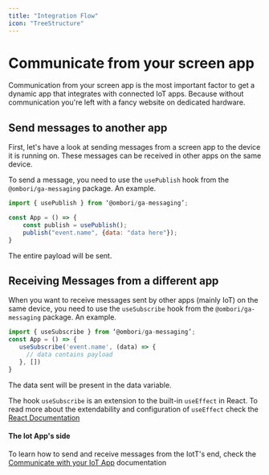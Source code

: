 ```yaml
---
title: "Integration Flow"
icon: "TreeStructure"
---
```


# Communicate from your screen app

Communication from your screen app is the most important factor to get a dynamic app that integrates with connected IoT apps. Because without communication you're left with a fancy website on dedicated hardware.

## Send messages to another app

First, let's have a look at sending messages from a screen app to the device it is running on. These messages can be received in other apps on the same device.

To send a message, you need to use the `usePublish` hook from the `@ombori/ga-messaging` package. An example.

```javascript
import { usePublish } from ‘@ombori/ga-messaging’;

const App = () => {
    const publish = usePublish();
    publish("event.name", {data: "data here"});
}
```

The entire payload will be sent.

## Receiving Messages from a different app

When you want to receive messages sent by other apps (mainly IoT) on the same device, you need to use the `useSubscribe` hook from the `@ombori/ga-messaging` package. An example.

```javascript
import { useSubscribe } from ‘@ombori/ga-messaging’;
const App = () => {
   useSubscribe('event.name', (data) => {
     // data contains payload
   }, [])
}
```

The data sent will be present in the data variable.

The hook `useSubscribe` is an extension to the built-in `useEffect` in React. To read more about the extendability and configuration of `useEffect` check the [React Documentation](https://reactjs.org/docs/hooks-reference.html#useeffect)

#### The Iot App's side

To learn how to send and receive messages from the IotT's end, check the [Communicate with your IoT App](/iot-development/communication.md) documentation
